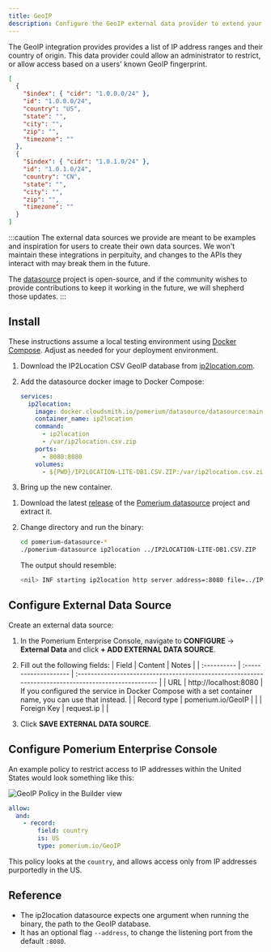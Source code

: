```yaml
---
title: GeoIP
description: Configure the GeoIP external data provider to extend your access policies.
---
```



The GeoIP integration provides provides a list of IP address ranges and their country of origin. This data provider could allow an administrator to restrict, or allow access based on a users' known GeoIP fingerprint.

```json title="Example"
[
  {
    "$index": { "cidr": "1.0.0.0/24" },
    "id": "1.0.0.0/24",
    "country": "US",
    "state": "",
    "city": "",
    "zip": "",
    "timezone": ""
  },
  {
    "$index": { "cidr": "1.0.1.0/24" },
    "id": "1.0.1.0/24",
    "country": "CN",
    "state": "",
    "city": "",
    "zip": "",
    "timezone": ""
  }
]
```

:::caution
The external data sources we provide are meant to be examples and inspiration for users to create their own data sources. We won't maintain these integrations in perpituity, and changes to the APIs they interact with may break them in the future.

The [datasource](https://github.com/pomerium/datasource) project is open-source, and if the community wishes to provide contributions to keep it working in the future, we will shepherd those updates.
:::

## Install

<Tabs>
<TabItem value="compose" label="Docker Compose">

These instructions assume a local testing environment using [Docker Compose]. Adjust as needed for your deployment environment.

1. Download the IP2Location CSV GeoIP database from [ip2location.com].
2. Add the datasource docker image to Docker Compose:

   ```yaml title="docker-compose.yaml"
   services:
     ip2location:
       image: docker.cloudsmith.io/pomerium/datasource/datasource:main
       container_name: ip2location
       command:
         - ip2location
         - /var/ip2location.csv.zip
       ports:
         - 8080:8080
       volumes:
         - ${PWD}/IP2LOCATION-LITE-DB1.CSV.ZIP:/var/ip2location.csv.zip
   ```

3. Bring up the new container.

</TabItem>
<TabItem value="binary" label="Local Binary">

1. Download the latest [release] of the [Pomerium datasource] project and extract it.
2. Change directory and run the binary:

   ```sh
   cd pomerium-datasource-*
   ./pomerium-datasource ip2location ../IP2LOCATION-LITE-DB1.CSV.ZIP
   ```

   The output should resemble:

   ```sh
   <nil> INF starting ip2location http server address=:8080 file=../IP2LOCATION-LITE-DB1.CSV.ZIP
   ```

</TabItem>
</Tabs>

## Configure External Data Source

Create an external data source:

1. In the Pomerium Enterprise Console, navigate to **CONFIGURE** → **External Data** and click **+ ADD EXTERNAL DATA SOURCE**.
2. Fill out the following fields:
   | Field | Content | Notes |
   | :---------- | :-------------------- | :--------------------------------------------------------------------------------------------------- |
   | URL | http://localhost:8080 | If you configured the service in Docker Compose with a set container name, you can use that instead. |
   | Record type | pomerium.io/GeoIP | |
   | Foreign Key | request.ip | |

3. Click **SAVE EXTERNAL DATA SOURCE**.

## Configure Pomerium Enterprise Console

An example policy to restrict access to IP addresses within the United States would look something like this:

<Tabs>
<TabItem value="builder" label="Builder">

![GeoIP Policy in the Builder view](./img/geoip-policy.png)

</TabItem>
<TabItem value="editor" label="Editor">

```yaml showLineNumbers
allow:
  and:
    - record:
        field: country
        is: US
        type: pomerium.io/GeoIP
```

</TabItem>
</Tabs>

This policy looks at the `country`, and allows access only from IP addresses purportedly in the US.

## Reference

- The ip2location datasource expects one argument when running the binary, the path to the GeoIP database.
- It has an optional flag `--address`, to change the listening port from the default `:8080`.

[docker compose]: https://docs.docker.com/compose/
[ip2location.com]: https://www.ip2location.com/
[pomerium datasource]: https://github.com/pomerium/datasource
[release]: https://github.com/pomerium/datasource/releases
